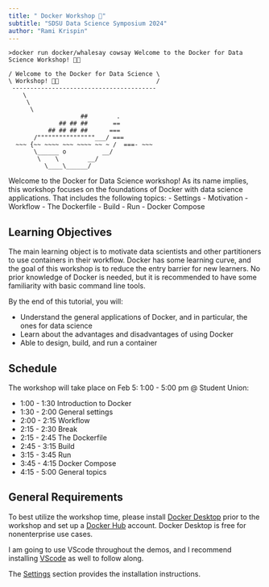 ```yaml
---
title: " Docker Workshop 🐳"
subtitle: "SDSU Data Science Symposium 2024"
author: "Rami Krispin"
---
```



``` sehll
>docker run docker/whalesay cowsay Welcome to the Docker for Data Science Workshop! 👋🏼

/ Welcome to the Docker for Data Science \
\ Workshop! 👋🏼                           /
 ----------------------------------------
    \
     \
      \
                    ##        .
              ## ## ##       ==
           ## ## ## ##      ===
       /""""""""""""""""___/ ===
  ~~~ {~~ ~~~~ ~~~ ~~~~ ~~ ~ /  ===- ~~~
       \______ o          __/
        \    \        __/
          \____\______/
```

Welcome to the Docker for Data Science workshop! As its name implies, this workshop focuses on the foundations of Docker with data science applications. That includes the following topics:
- Settings
- Motivation
- Workflow
- The Dockerfile
- Build
- Run
- Docker Compose

## Learning Objectives

The main learning object is to motivate data scientists and other partitioners to use containers in their workflow. Docker has some learning curve, and the goal of this workshop is to reduce the entry barrier for new learners. No prior knowledge of Docker is needed, but it is recommended to have some familiarity with basic command line tools.

By the end of this tutorial, you will:

- Understand the general applications of Docker, and in particular, the ones for data science
- Learn about the advantages and disadvantages of using Docker
- Able to design, build, and run a container 

## Schedule

The workshop will take place on Feb 5: 1:00 - 5:00 pm @ Student Union:

- 1:00 - 1:30 Introduction to Docker
- 1:30 - 2:00 General settings
- 2:00 - 2:15 Workflow
- 2:15 - 2:30 Break
- 2:15 - 2:45 The Dockerfile
- 2:45 - 3:15 Build
- 3:15 - 3:45 Run
- 3:45 - 4:15 Docker Compose
- 4:15 - 5:00 General topics


## General Requirements

To best utilize the workshop time, please install [Docker Desktop](https://www.docker.com/products/docker-desktop/) prior to the workshop and set up a [Docker Hub](https://hub.docker.com/) account. Docker Desktop is free for nonenterprise use cases.

I am going to use VScode throughout the demos, and I recommend installing [VScode](https://code.visualstudio.com/) as well to follow along.

The [Settings](https://ramikrispin.github.io/sdsu-docker-workshop/01-settings.html) section provides the installation instructions.
